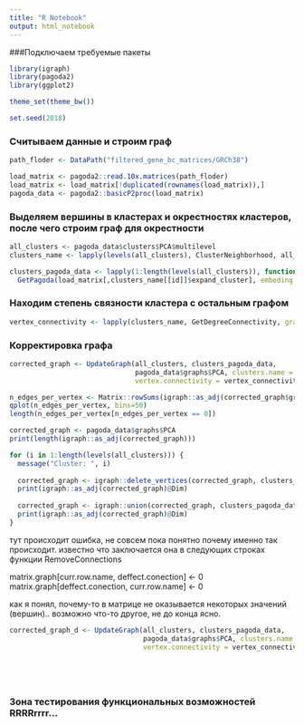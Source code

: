 ```yaml
---
title: "R Notebook"
output: html_notebook
---
```


###Подключаем требуемые пакеты

```r

library(igraph)
library(pagoda2)
library(ggplot2)

theme_set(theme_bw())

set.seed(2018)

```

### Считываем данные и строим граф

```r

path_floder <- DataPath("filtered_gene_bc_matrices/GRCh38")

load_matrix <- pagoda2::read.10x.matrices(path_floder)
load_matrix <- load_matrix[!duplicated(rownames(load_matrix)),]
pagoda_data <- pagoda2::basicP2proc(load_matrix)

```

### Выделяем вершины в кластерах и окрестностях кластеров, после чего строим граф для окрестности

```r

all_clusters <- pagoda_data$clusters$PCA$multilevel
clusters_name <- lapply(levels(all_clusters), ClusterNeighborhood, all_clusters, pagoda_data)

clusters_pagoda_data <- lapply(1:length(levels(all_clusters)), function(id) 
  GetPagoda(load_matrix[,clusters_name[[id]]$expand_cluster], embeding.type = NULL))

```

### Находим степень связности кластера с остальным графом

```r

vertex_connectivity <- lapply(clusters_name, GetDegreeConnectivity, graph=pagoda_data$graphs$PCA)

```

### Корректировка графа 

```r

corrected_graph <- UpdateGraph(all_clusters, clusters_pagoda_data,
                               pagoda_data$graphs$PCA, clusters.name = clusters_name,
                               vertex.connectivity = vertex_connectivity, deleted = FALSE)

```
```r

n_edges_per_vertex <- Matrix::rowSums(igraph::as_adj(corrected_graph$graphs$PCA))
qplot(n_edges_per_vertex, bins=50)
length(n_edges_per_vertex[n_edges_per_vertex == 0])

```
```r

corrected_graph <- pagoda_data$graphs$PCA
print(length(igraph::as_adj(corrected_graph)))

for (i in 1:length(levels(all_clusters))) {
  message("Cluster: ", i)
  
  corrected_graph <- igraph::delete_vertices(corrected_graph, clusters_name[[i]]$cluster)
  print(igraph::as_adj(corrected_graph)@Dim)
  
  corrected_graph <- igraph::union(corrected_graph, clusters_pagoda_data[[i]]$graphs$PCA)
  print(igraph::as_adj(corrected_graph)@Dim)
}

```
тут происходит ошибка, не совсем пока понятно почему именно так происходит.
известно что заключается она в следующих строках функции RemoveConnections

matrix.graph[curr.row.name, deffect.conection] <- 0
matrix.graph[deffect.conection, curr.row.name] <- 0

как я понял, почему-то в матрице не оказывается некоторых значений (вершин)..
возможно что-то другое, не до конца ясно.

```r

corrected_graph_d <- UpdateGraph(all_clusters, clusters_pagoda_data,
                                 pagoda_data$graphs$PCA, clusters.name = clusters_name,
                                 vertex.connectivity = vertex_connectivity, deleted = TRUE)

```


```r

```


```r

```


```r
```


```r
```

### Зона тестирования функциональных возможностей RRRRrrrr...
```r

```
```r

```
```r

```